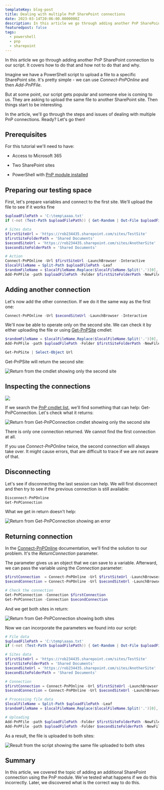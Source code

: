 ```yaml
---
templateKey: blog-post
title: Dealing with multiple PnP SharePoint connections
date: 2023-03-14T20:06:00.0000000Z
description: In this article we go through adding another PnP SharePoint connection to our script. It covers how to do that and how not to do that and why. 
featuredpost: false
tags:
  - powershell
  - pnp
  - sharepoint
---
```

In this article we go through adding another PnP SharePoint connection to our script. It covers how to do that and how not to do that and why.

Imagine we have a PowerShell script to upload a file to a specific SharePoint site. It's pretty simple - we can use *Connect-PnPOnline* and then *Add-PnPFile*.

But at some point, our script gets popular and someone else is coming to us. They are asking to upload the same file to another SharePoint site. Then things start to be interesting.

In the article, we'll go through the steps and issues of dealing with multiple PnP connections. Ready? Let's go then!

## Prerequisites

For this tutorial we'll need to have:

* Access to Microsoft 365
* Two SharePoint sites

* PowerShell with [PnP module installed](https://pnp.github.io/powershell/articles/installation.html)

## Preparing our testing space

First, let's prepare variables and connect to the first site. We'll upload the file to see if it works fine

```powershell
$uploadFilePath = 'C:\temp\aaaa.txt'
if (-not (Test-Path $uploadFilePath)) { Get-Random | Out-File $uploadFilePath}

# Sites data
$firstSiteUrl = 'https://rob234435.sharepoint.com/sites/TestSite'
$firstSiteFolderPath = 'Shared Documents'
$secondSiteUrl = 'https://rob234435.sharepoint.com/sites/AnotherSite'
$secondSiteFolderPath = 'Shared Documents'

# Action
Connect-PnPOnline -Url $firstSiteUrl -LaunchBrowser -Interactive
$localFileName = Split-Path $uploadFilePath -Leaf
$randomFileName = $localFileName.Replace($localFileName.Split('.')[0], [string](Get-Random))
Add-PnPFile -path $uploadFilePath -Folder $firstSiteFolderPath -NewFileName $randomFileName
```

## Adding another connection

Let's now add the other connection. If we do it the same way as the first one:

```powershell
Connect-PnPOnline -Url $secondSiteUrl -LaunchBrowser -Interactive
```

We'll now be able to operate only on the second site. We can check it by either uploading the file or using [Get-PnPSite](https://pnp.github.io/powershell/cmdlets/Get-PnPSite.html) cmdlet:

```powershell
$randomFileName = $localFileName.Replace($localFileName.Split('.')[0], [string](Get-Random))
Add-PnPFile -path $uploadFilePath -Folder $firstSiteFolderPath -NewFileName $randomFileName

Get-PnPSite | Select-Object Url
```

Get-PnPSite will return the second site:

![Return from the cmdlet showing only the second site](../../img/multiple-pnp-connections/20230314-142702-uLUpotIGXf.png)

## Inspecting the connections

![](../../img/multiple-pnp-connections/20230314-142702-uLUpotIGXf-1.png)

If we search the [PnP cmdlet list](https://pnp.github.io/powershell/cmdlets/Add-PnPAlert.html), we'll find something that can help: Get-PnPConnection. Let's check what it returns:

![Return from Get-PnPConnection cmdlet showing only the second site](../../img/multiple-pnp-connections/20230314-143024-bQDX1a5xMu.png)

There is only one connection returned. We cannot find the first connection at all.

<Tip>

If you use *Connect-PnPOnline* twice, the second connection will always take over. It might cause errors, that are difficult to trace if we are not aware of that.

</Tip>

## Disconnecting

Let's see if disconnecting the last session can help. We will first disconnect and then try to see if the previous connection is still available:

```powershell
Disconnect-PnPOnline
Get-PnPConnection
```

What we get in return doesn't help:

![Return from Get-PnPConnection showing an error](../../img/multiple-pnp-connections/20230314-143403-YjCRUziK3L.png)

## Returning connection

In the [Connect-PnPOnline](https://pnp.github.io/powershell/cmdlets/Connect-PnPOnline.html) documentation, we'll find the solution to our problem. It's the *ReturnConnection* parameter.

The parameter gives us an object that we can save to a variable. Afterward, we can pass the variable using the *Connection* parameter:

```powershell
$firstConnection  = Connect-PnPOnline -Url $firstSiteUrl -LaunchBrowser -Interactive -ReturnConnection
$secondConnection = Connect-PnPOnline -Url $secondSiteUrl -LaunchBrowser -Interactive -ReturnConnection

# Check the connection
Get-PnPConnection -Connection $firstConnection
Get-PnPConnection -Connection $secondConnection
```

And we get both sites in return:

![Return from Get-PnPConnection showing both sites](../../img/multiple-pnp-connections/20230314-145614-H0UmG5MSEI.png)

Now we can incorporate the parameters we found into our script:

```powershell
# File data
$uploadFilePath = 'C:\temp\aaaa.txt'
if (-not (Test-Path $uploadFilePath)) { Get-Random | Out-File $uploadFilePath }

# Sites data
$firstSiteUrl = 'https://rob234435.sharepoint.com/sites/TestSite'
$firstSiteFolderPath = 'Shared Documents'
$secondSiteUrl = 'https://rob234435.sharepoint.com/sites/AnotherSite'
$secondSiteFolderPath = 'Shared Documents'

# Connection
$firstConnection = Connect-PnPOnline -Url $firstSiteUrl -LaunchBrowser -Interactive -ReturnConnection
$secondConnection = Connect-PnPOnline -Url $secondSiteUrl -LaunchBrowser -Interactive -ReturnConnection

# Processing file data
$localFileName = Split-Path $uploadFilePath -Leaf
$randomFileName = $localFileName.Replace($localFileName.Split('.')[0], [string](Get-Random))

# Uploading
Add-PnPFile -path $uploadFilePath -Folder $firstSiteFolderPath -NewFileName $randomFileName -Connection $firstConnection
Add-PnPFile -path $uploadFilePath -Folder $secondSiteFolderPath -NewFileName $randomFileName -Connection $secondConnection
```

As a result, the file is uploaded to both sites:

![Result from the script showing the same file uploaded to both sites](../../img/multiple-pnp-connections/20230314-150107-qwcZSluBMP.png)

## Summary

In this article, we covered the topic of adding an additional SharePoint connection using the PnP module. We've tested what happens if we do this incorrectly. Later, we discovered what is the correct way to do this.
